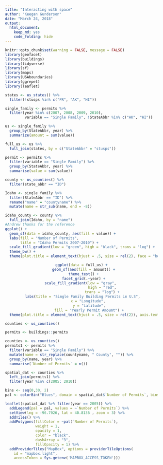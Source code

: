 ```yaml
---
title: "Interacting with space"
author: "Keegan Gunderson"
date: "March 24, 2018"
output: 
  html_document: 
    keep_md: yes
    code_folding: hide
---
```


```r
knitr::opts_chunk$set(warning = FALSE, message = FALSE)
library(geofacet)
library(buildings)
library(tidyverse)
library(sf)
library(maps)
library(USAboundaries)
library(ggrepel)
library(leaflet)

```

```r
states <- us_states() %>% 
  filter(!stusps %in% c("PR", "AK", "HI"))

single_family <- permits %>% 
  filter(year %in% c(2007, 2008, 2009, 2010),
         variable == "Single Family", !StateAbbr %in% c("AK", "HI"))

us <- single_family %>% 
  group_by(StateAbbr, year) %>% 
  summarize(amount = sum(value))

full_us <- us %>% 
  full_join(states, by = c("StateAbbr" = "stusps"))

permit <- permits %>%
  filter(variable == "Single Family") %>%
  group_by(StateAbbr, year) %>%
  summarise(value = sum(value))

```
<cente>
```r
county <- us_counties() %>% 
  filter(state_abbr == "ID")

Idaho <- single_family %>% 
  filter(StateAbbr == "ID") %>% 
  rename("name" = "countyname") %>% 
  mutate(name = str_sub(name, end = -8)) 

idaho_county <- county %>% 
  full_join(Idaho, by = "name")
#Andrew thanks for the reference
ggplot() +
  geom_sf(data = idaho_county, aes(fill = value)) +
  labs(fill = "Number of Permits", 
       title = "Idaho Permits 2007-2010") +
  scale_fill_gradient(low = "green", high = "black", trans = "log") +
  theme_bw() +
  theme(plot.title = element_text(hjust = .5, size = rel(2), face = "bold"))
```
</center>

<center>
```r
ggplot(data = full_us) +
  geom_sf(aes(fill = amount)) +
  theme_test() +
  facet_grid(.~year) +
scale_fill_gradient(low = "gray", 
                    high = "red", 
                    trans = "log") + 
  labs(title = "Single Family Building Permits in U.S", 
       x = "Longitude", 
       y = "Latitude",
       fill = "Yearly Permit Amount") +
  theme(plot.title = element_text(hjust = .5, size = rel(2)), axis.text = element_text(colour = "red"))
```
</center>


```r
counties <- us_counties()

permits <- buildings::permits

counties <- us_counties()
permits1 <- permits %>%
  filter(variable == "Single Family") %>%
  mutate(name = str_replace(countyname, " County", "")) %>%
  group_by(name, year) %>%
  summarise(`Number of Permits` = n())

spatial_dat <- counties %>%
  left_join(permits1) %>% 
  filter(year %in% c(2005: 2010))

bins <- seq(0,30, 2)
pal <- colorBin("Blues", domain = spatial_dat$`Number of Permits`, bins = bins)
```

```r
leaflet(spatial_dat %>% filter(year == 2005)) %>%
  addLegend(pal = pal, values = ~`Number of Permits`) %>%
  setView(lng = -96.7026, lat = 40.8136 , zoom = 3) %>%
  addTiles() %>%
  addPolygons(fillColor = ~pal(`Number of Permits`),
              weight = 1,
              opacity = 1,
              color = "black",
              dashArray = "3",
              fillOpacity = 1) %>%
  addProviderTiles("MapBox", options = providerTileOptions(
    id = "mapbox.light", 
    accessToken = Sys.getenv('MAPBOX_ACCESS_TOKEN')))
```

